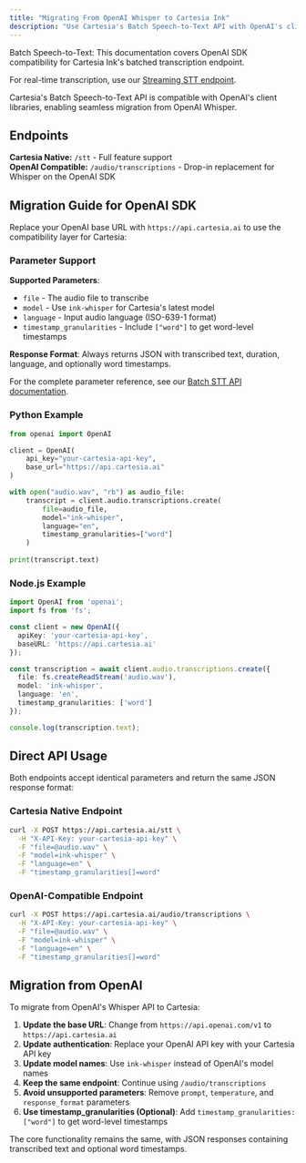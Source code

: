 ```yaml
---
title: "Migrating From OpenAI Whisper to Cartesia Ink"
description: "Use Cartesia's Batch Speech-to-Text API with OpenAI's client libraries"
---
```


<Info>
Batch Speech-to-Text: This documentation covers OpenAI SDK compatibility for Cartesia Ink's batched transcription endpoint.

For real-time transcription, use our [Streaming STT endpoint](/api-reference/stt/stt).
</Info>

Cartesia's Batch Speech-to-Text API is compatible with OpenAI's client libraries, enabling seamless migration from OpenAI Whisper.

## Endpoints

**Cartesia Native:** `/stt` - Full feature support  
**OpenAI Compatible:** `/audio/transcriptions` - Drop-in replacement for Whisper on the OpenAI SDK

## Migration Guide for OpenAI SDK

Replace your OpenAI base URL with `https://api.cartesia.ai` to use the compatibility layer for Cartesia:

### Parameter Support

**Supported Parameters**:
- `file` - The audio file to transcribe
- `model` - Use `ink-whisper` for Cartesia's latest model
- `language` - Input audio language (ISO-639-1 format)
- `timestamp_granularities` - Include `["word"]` to get word-level timestamps

**Response Format**: Always returns JSON with transcribed text, duration, language, and optionally word timestamps.

For the complete parameter reference, see our [Batch STT API documentation](/api-reference/stt/transcribe).

### Python Example

```python
from openai import OpenAI

client = OpenAI(
    api_key="your-cartesia-api-key",
    base_url="https://api.cartesia.ai"
)

with open("audio.wav", "rb") as audio_file:
    transcript = client.audio.transcriptions.create(
        file=audio_file,
        model="ink-whisper",
        language="en",
        timestamp_granularities=["word"]
    )
    
print(transcript.text)
```

### Node.js Example

```typescript
import OpenAI from 'openai';
import fs from 'fs';

const client = new OpenAI({
  apiKey: 'your-cartesia-api-key',
  baseURL: 'https://api.cartesia.ai'
});

const transcription = await client.audio.transcriptions.create({
  file: fs.createReadStream('audio.wav'),
  model: 'ink-whisper',
  language: 'en',
  timestamp_granularities: ['word']
});

console.log(transcription.text);
```

## Direct API Usage

Both endpoints accept identical parameters and return the same JSON response format:

### Cartesia Native Endpoint

```bash
curl -X POST https://api.cartesia.ai/stt \
  -H "X-API-Key: your-cartesia-api-key" \
  -F "file=@audio.wav" \
  -F "model=ink-whisper" \
  -F "language=en" \
  -F "timestamp_granularities[]=word"
```

### OpenAI-Compatible Endpoint

```bash
curl -X POST https://api.cartesia.ai/audio/transcriptions \
  -H "X-API-Key: your-cartesia-api-key" \
  -F "file=@audio.wav" \
  -F "model=ink-whisper" \
  -F "language=en" \
  -F "timestamp_granularities[]=word"
```

## Migration from OpenAI

To migrate from OpenAI's Whisper API to Cartesia:

1. **Update the base URL**: Change from `https://api.openai.com/v1` to `https://api.cartesia.ai`
2. **Update authentication**: Replace your OpenAI API key with your Cartesia API key
3. **Update model names**: Use `ink-whisper` instead of OpenAI's model names
4. **Keep the same endpoint**: Continue using `/audio/transcriptions`
5. **Avoid unsupported parameters**: Remove `prompt`, `temperature`, and `response_format` parameters
6. **Use timestamp_granularities (Optional)**: Add `timestamp_granularities: ["word"]` to get word-level timestamps

The core functionality remains the same, with JSON responses containing transcribed text and optional word timestamps. 